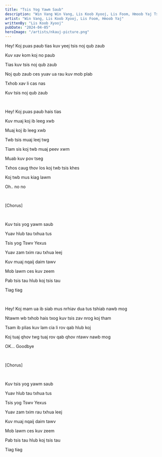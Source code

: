 ```yaml
---
title: "Tsis Yog Yawm Saub"
description: "Win Vang Win Vang, Lis Koob Xyooj, Lis Foom, Hmoob Yaj Tsis Yog Yawm Saub Lyrics"
artist: "Win Vang, Lis Koob Xyooj, Lis Foom, Hmoob Yaj"
writtenBy: "Lis Koob Xyooj"
pubDate: "2024-04-05"
heroImage: "/artists/nkauj-picture.png"
---
```


Hey! Koj puas paub tias kuv yeej tsis noj qub zaub

Kuv xav kom koj no paub

Tias kuv tsis noj qub zaub

Noj qub zaub ces yuav ua rau kuv mob plab

Txhob xav li cas nas

Kuv tsis noj qub zaub

<br />

Hey! Koj puas paub hais tias

Kuv muaj koj ib leeg xwb

Muaj koj ib leeg xwb

Twb tsis muaj leej twg

Tiam sis koj twb muaj peev xwm

Muab kuv pov tseg

Txhos caug thov los koj twb tsis khes

Koj twb mus kiag lawm

Oh.. no no

<br />

[Chorus]

<br />

Kuv tsis yog yawm saub

Yuav hlub tau txhua tus

Tsis yog Tswv Yexus

Yuav zam txim rau txhua leej

Kuv muaj nqaij daim tawv

Mob lawm ces kuv zeem

Pab tsis tau hlub koj tsis tau

Tiag tiag

<br />

Hey! Koj mam ua ib siab mus nrhiav dua tus tshiab nawb mog

Ntawm wb txhob hais txog kuv tsis zav nrog koj tham

Tsam ib plias kuv lam cia li rov qab hlub koj

Koj tuaj qhov twg tuaj rov qab qhov ntawv nawb mog

OK... Goodbye

<br />

[Chorus]

<br />

Kuv tsis yog yawm saub

Yuav hlub tau txhua tus

Tsis yog Tswv Yexus

Yuav zam txim rau txhua leej

Kuv muaj nqaij daim tawv

Mob lawm ces kuv zeem

Pab tsis tau hlub koj tsis tau

Tiag tiag
